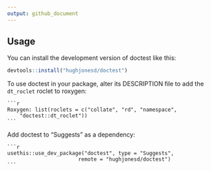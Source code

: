 ```yaml
---
output: github_document
---
```


## Usage

You can install the development version of doctest like this:

``` r
devtools::install("hughjonesd/doctest")
```

To use doctest in your package, alter its DESCRIPTION file to add the 
`dt_roclet` roclet to roxygen:

    ```r
    Roxygen: list(roclets = c("collate", "rd", "namespace", 
        "doctest::dt_roclet")) 
    ```
    
Add doctest to "Suggests" as a dependency:

    ```r
    usethis::use_dev_package("doctest", type = "Suggests", 
                           remote = "hughjonesd/doctest")
    ```
